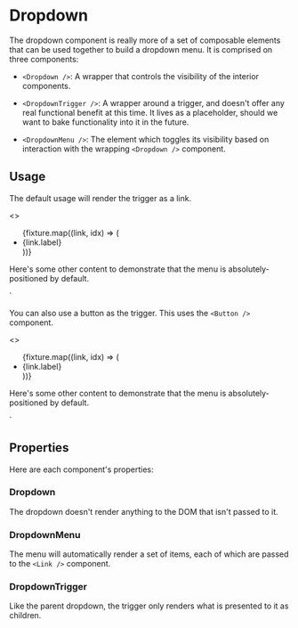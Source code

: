 


<Meta title="Components/Dropdown" component={Dropdown} />

# Dropdown

The dropdown component is really more of a set of composable elements that can be used together to build a dropdown menu. It is comprised on three components:

- `<Dropdown />`: A wrapper that controls the visibility of the interior components.

- `<DropdownTrigger />`: A wrapper around a trigger, and doesn't offer any real functional benefit at this time. It lives as a placeholder, should we want to bake functionality into it in the future.

- `<DropdownMenu />`: The element which toggles its visibility based on interaction with the wrapping `<Dropdown />` component.

## Usage

The default usage will render the trigger as a link.

<Preview>
  <Story name="Dropdown">
    <>
      <Dropdown trigger={{ label: "Click Me" }}>
        <ul>
          {fixture.map((link, idx) => (
            <li key={idx}>
              <Link to={link.url}>{link.label}</Link>
            </li>
          ))}
        </ul>
      </Dropdown>
      <p>
        Here's some other content to demonstrate that the menu is absolutely-positioned by default.
      </p>
    </>
    `
  </Story>
</Preview>

You can also use a button as the trigger. This uses the `<Button />` component.

<Preview>
  <Story name="Dropdown Button">
    <>
      <Dropdown trigger={{ label: "Click Me", button: true }}>
        <ul>
          {fixture.map((link, idx) => (
            <li key={idx}>
              <Link to={link.url}>{link.label}</Link>
            </li>
          ))}
        </ul>
      </Dropdown>
      <p>
        Here's some other content to demonstrate that the menu is absolutely-positioned by default.
      </p>
    </>
    `
  </Story>
</Preview>

## Properties

Here are each component's properties:

### Dropdown

The dropdown doesn't render anything to the DOM that isn't passed to it.

<Props of={Dropdown} />

### DropdownMenu

The menu will automatically render a set of items, each of which are passed to the `<Link />` component.

<Props of={DropdownMenu} />

### DropdownTrigger

Like the parent dropdown, the trigger only renders what is presented to it as children.

<Props of={DropdownTrigger} />
